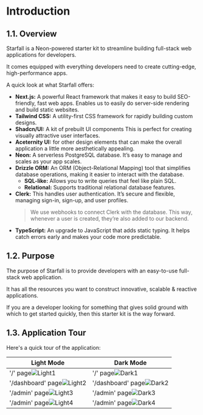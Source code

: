 # Introduction

## 1.1. Overview

Starfall is a Neon-powered starter kit to streamline building full-stack web applications for developers.

It comes equipped with everything developers need to create cutting-edge, high-performance apps.

A quick look at what Starfall offers:

- **Next.js:** A powerful React framework that makes it easy to build SEO-friendly, fast web apps. Enables us to easily do server-side rendering and build static websites.
- **Tailwind CSS:** A utility-first CSS framework for rapidly building custom designs.
- **Shadcn/UI:** A kit of prebuilt UI components This is perfect for creating visually attractive user interfaces.
- **Aceternity UI:** for other design elements that can make the overall application a little more aesthetically appealing.
- **Neon:** A serverless PostgreSQL database. It’s easy to manage and scales as your app scales.
- **Drizzle ORM:** An ORM (Object-Relational Mapping) tool that simplifies database operations, making it easier to interact with the database.
    - **SQL-like:** Allows you to write queries that feel like plain SQL.
    - **Relational:** Supports traditional relational database features.
- **Clerk:** This handles user authentication. It’s secure and flexible, managing sign-in, sign-up, and user profiles.
    > We use webhooks to connect Clerk with the database. This way, whenever a user is created, they’re also added to our backend.
- **TypeScript:** An upgrade to JavaScript that adds static typing. It helps catch errors early and makes your code more predictable.

## 1.2. Purpose

The purpose of Starfall is to provide developers with an easy-to-use full-stack web application.

It has all the resources you want to construct innovative, scalable & reactive applications.

If you are a developer looking for something that gives solid ground with which to get started quickly, then this starter kit is the way forward.

## 1.3. Application Tour

Here's a quick tour of the application:

| Light Mode | Dark Mode |
|------------|-----------|
| '/' page![Light1](/public/light1.png "Light Mode") | '/' page![Dark1](/public/dark1.png "Dark Mode") |
| '/dashboard' page![Light2](/public/light2.png "Light Mode") | '/dashboard' page![Dark2](/public/dark2.png "Dark Mode") |
| '/admin' page![Light3](/public/light3.png "Light Mode") | '/admin' page![Dark3](/public/dark3.png "Dark Mode") |
| '/admin' page![Light4](/public/light4.png "Light Mode") | '/admin' page![Dark4](/public/dark4.png "Dark Mode") |
